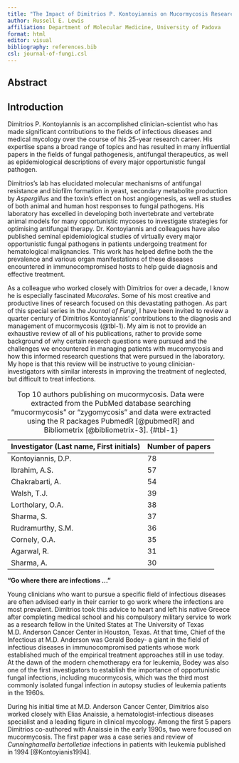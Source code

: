 ```yaml
---
title: "The Impact of Dimitrios P. Kontoyiannis on Mucormycosis Research and Medical Mycology"
author: Russell E. Lewis
affiliation: Department of Molecular Medicine, University of Padova
format: html
editor: visual
bibliography: references.bib
csl: journal-of-fungi.csl
---
```


## Abstract

## Introduction

Dimitrios P. Kontoyiannis is an accomplished clinician-scientist who has made significant contributions to the fields of infectious diseases and medical mycology over the course of his 25-year research career. His expertise spans a broad range of topics and has resulted in many influential papers in the fields of fungal pathogenesis, antifungal therapeutics, as well as epidemiological descriptions of every major opportunistic fungal pathogen.

Dimitrios's lab has elucidated molecular mechanisms of antifungal resistance and biofilm formation in yeast, secondary metabolite production by *Aspergillus* and the toxin's effect on host angiogenesis, as well as studies of both animal and human host responses to fungal pathogens. His laboratory has excelled in developing both invertebrate and vertebrate animal models for many opportunistic mycoses to investigate strategies for optimising antifungal therapy. Dr. Kontoyiannis and colleagues have also published seminal epidemiological studies of virtually every major opportunistic fungal pathogens in patients undergoing treatment for hematological malignancies. This work has helped define both the the prevalence and various organ manifestations of these diseases encountered in immunocompromised hosts to help guide diagnosis and effective treatment.

As a colleague who worked closely with Dimitrios for over a decade, I know he is especially fascinated *Mucorales*. Some of his most creative and productive lines of research focused on this devastating pathogen. As part of this special series in the *Journal of Fungi*, I have been invited to review a quarter century of Dimitrios Kontoyiannis' contributions to the diagnosis and management of mucormycosis (@tbl-1). My aim is not to provide an exhaustive review of all of his publications, rather to provide some background of why certain reserch questions were pursued and the challenges we encountered in managing patients with mucormycosis and how this informed research questions that were pursued in the laboratory. My hope is that this review will be instructive to young clinician-investigators with similar interests in improving the treatment of neglected, but difficult to treat infections.

| Investigator (Last name, First initials) | Number of papers |
|------------------------------------------|------------------|
| Kontoyiannis, D.P.                       | 78               |
| Ibrahim, A.S.                            | 57               |
| Chakrabarti, A.                          | 54               |
| Walsh, T.J.                              | 39               |
| Lortholary, O.A.                         | 38               |
| Sharma, S.                               | 37               |
| Rudramurthy, S.M.                        | 36               |
| Cornely, O.A.                            | 35               |
| Agarwal, R.                              | 31               |
| Sharma, A.                               | 30               |

: Top 10 authors publishing on mucormycosis. Data were extracted from the PubMed database searching "mucormycosis" or "zygomycosis" and data were extracted using the R packages PubmedR [@pubmedR] and Bibliometrix [@bibliometrix-3]. {#tbl-1}

**"Go where there are infections ..."**

Young clinicians who want to pursue a specific field of infectious diseases are often advised early in their carrier to go work where the infections are most prevalent. Dimitrios took this advice to heart and left his native Greece after completing medical school and his compulsory military service to work as a research fellow in the United States at The University of Texas M.D. Anderson Cancer Center in Houston, Texas. At that time, Chief of the Infectious at M.D. Anderson was Gerald Bodey- a giant in the field of infectious diseases in immunocompromised patients whose work established much of the empirical treatment approaches still in use today. At the dawn of the modern chemotherapy era for leukemia, Bodey was also one of the first investigators to establish the importance of opportunistic fungal infections, including mucormycosis, which was the third most commonly isolated fungal infection in autopsy studies of leukemia patients in the 1960s.

During his initial time at M.D. Anderson Cancer Center, Dimitrios also worked closely with Elias Anaissie, a hematologist-infectious diseases specialist and a leading figure in clinical mycology. Among the first 5 papers Dimitrios co-authored with Anaissie in the early 1990s, two were focused on mucormycosis. The first paper was a case series and review of *Cunninghamella bertolletiae* infections in patients with leukemia published in 1994 [@Kontoyianis1994].
